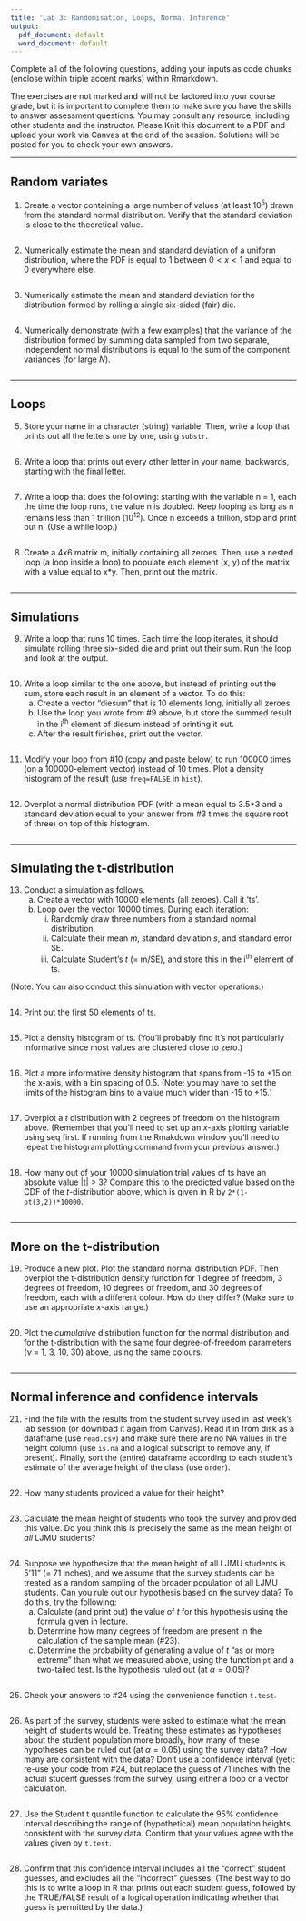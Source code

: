 ```yaml
---
title: 'Lab 3: Randomisation, Loops, Normal Inference'
output:
  pdf_document: default
  word_document: default
---
```


Complete all of the following questions, adding your inputs as code chunks (enclose within triple accent marks) within Rmarkdown.

The exercises are not marked and will not be factored into your course grade, but it is important to complete them to make sure you have the skills to answer assessment questions.  You may consult any resource, including other students and the instructor.  Please Knit this document to a PDF and upload your work via Canvas at the end of the session.  Solutions will be posted for you to check your own answers.


******

## Random variates

1. Create a vector containing a large number of values (at least $10^5$) drawn from the standard normal distribution.  Verify that the standard deviation is close to the theoretical value.

```r
```

2. Numerically estimate the mean and standard deviation of a uniform distribution, where the PDF is equal to 1 between $0 < x < 1$ and equal to 0 everywhere else.

```r
```

3. Numerically estimate the mean and standard deviation for the distribution formed by rolling a single six-sided (fair) die.

```r
```

4. Numerically demonstrate (with a few examples) that the variance of the distribution formed by summing data sampled from two separate, independent normal distributions is equal to the sum of the component variances (for large $N$).

```r
```


******

## Loops

5. Store your name in a character (string) variable.  Then, write a loop that prints out all the letters one by one, using `substr`.

```r
```

6. Write a loop that prints out every other letter in your name, backwards, starting with the final letter.

```r
```

7. Write a loop that does the following: starting with the variable n = 1, each the time the loop runs, the value n is doubled.  Keep looping as long as n remains less than 1 trillion (10^12^).  Once n exceeds a trillion, stop and print out n.  (Use a while loop.)

```r
```

8. Create a 4x6 matrix m, initially containing all zeroes.  Then, use a nested loop (a loop inside a loop) to populate each element (x, y) of the matrix with a value equal to x*y.  Then, print out the matrix.

```r
```


******

## Simulations

9. Write a loop that runs 10 times.  Each time the loop iterates, it should simulate rolling three six-sided die and print out their sum.  Run the loop and look at the output.

```r
```


10. Write a loop similar to the one above, but instead of printing out the sum, store each result in an element of a vector.  To do this:
    a. Create a vector "diesum" that is 10 elements long, initially all zeroes.
    b. Use the loop you wrote from #9 above, but store the summed result in the i^th^ element of diesum instead of printing it out.
    c. After the result finishes, print out the vector.
    
```r
```

11. Modify your loop from #10 (copy and paste below) to run 100000 times (on a 100000-element vector) instead of 10 times.  Plot a density histogram of the result (use `freq=FALSE` in `hist`).

```r
```


12. Overplot a normal distribution PDF (with a mean equal to 3.5*3 and a standard deviation equal to your answer from #3 times the square root of three) on top of this histogram.

```r
```


******

## Simulating the t-distribution

13. Conduct a simulation as follows.
    a. Create a vector with 10000 elements (all zeroes).  Call it 'ts'.
    b. Loop over the vector 10000 times.  During each iteration:
        i. Randomly draw three numbers from a standard normal distribution.
        ii. Calculate their mean $m$, standard deviation $s$, and standard error SE.
        iii. Calculate Student's $t$ (= m/SE), and store this in the i^th^ element of ts.
        
  (Note: You can also conduct this simulation with vector operations.)

```r
```

14. Print out the first 50 elements of ts. 

```r
```


15. Plot a density histogram of ts.  (You'll probably find it's not particularly informative since most values are clustered close to zero.)

```r
```


16. Plot a more informative density histogram that spans from -15 to +15 on the x-axis, with a bin spacing of 0.5.  (Note: you may have to set the limits of the histogram bins to a value much wider than -15 to +15.)

```r
```


17. Overplot a $t$ distribution with 2 degrees of freedom on the histogram above. (Remember that you'll need to set up an $x$-axis plotting variable using seq first.  If running from the Rmakdown window you'll need to repeat the histogram plotting command from your previous answer.)

```r
```

18. How many out of your 10000 simulation trial values of ts have an absolute value |t| > 3?   Compare this to the predicted value based on the CDF of the $t$-distribution above, which is given in R by `2*(1-pt(3,2))*10000`.

```r
```

******

## More on the t-distribution

19. Produce a new plot.  Plot the standard normal distribution PDF.  Then overplot the t-distribution density function for 1 degree of freedom, 3 degrees of freedom, 10 degrees of freedom, and 30 degrees of freedom, each with a different colour.  How do they differ?  (Make sure to use an appropriate $x$-axis range.)

```r
```


20.  Plot the *cumulative* distribution function for the normal distribution and for the t-distribution with the same four degree-of-freedom parameters ($\nu$ = 1, 3, 10, 30) above, using the same colours.

```r
```


******

## Normal inference and confidence intervals

21. Find the file with the results from the student survey used in last week's lab session (or download it again from Canvas).   Read it in from disk as a dataframe (use `read.csv`) and make sure there are no NA values in the height column (use `is.na` and a logical subscript to remove any, if present).   Finally, sort the (entire) dataframe according to each student's estimate of the average height of the class (use `order`).

```r
```

22. How many students provided a value for their height?

```r
```

23. Calculate the mean height of students who took the survey and provided this value.  Do you think this is precisely the same as the mean height of *all* LJMU students?

```r
```


24. Suppose we hypothesize that the mean height of all LJMU students is 5'11" (= 71 inches), and we assume that the survey students can be treated as a random sampling of the broader population of all LJMU students.   Can you rule out our hypothesis based on the survey data?  To do this, try the following:
    a. Calculate (and print out) the value of $t$ for this hypothesis using the formula given in lecture.
    b. Determine how many degrees of freedom are present in the calculation of the sample mean (#23).
    c. Determine the probability of generating a value of $t$ "as or more extreme" than what we measured above, using the function `pt` and a two-tailed test.  Is the hypothesis ruled out (at $\alpha=0.05$)?

```r
```



25. Check your answers to #24 using the convenience function `t.test`.

```r
```


26. As part of the survey, students were asked to estimate what the mean height of students would be.  Treating these estimates as hypotheses about the student population more broadly, how many of these hypotheses can be ruled out (at $\alpha=0.05$) using the survey data?  How many are consistent with the data?  Don't use a confidence interval (yet): re-use your code from #24, but replace the guess of 71 inches with the actual student guesses from the survey, using either a loop or a vector calculation.

```r
```


27. Use the Student t quantile function to calculate the 95% confidence interval describing the range of (hypothetical) mean population heights consistent with the survey data.  Confirm that your values agree with the values given by `t.test`.

```r
```


28. Confirm that this confidence interval includes all the "correct" student guesses, and excludes all the "incorrect" guesses.  (The best way to do this is to write a loop in R that prints out each student guess, followed by the TRUE/FALSE result of a logical operation indicating whether that guess is permitted by the data.)

```r
```
